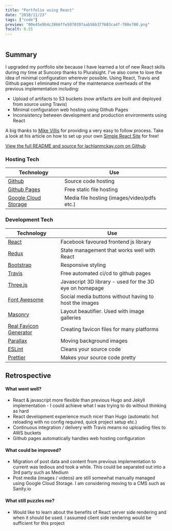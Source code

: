 ```yaml
---
title: "Portfolio using React"
date: "2018/11/23"
tags: ["code"]
preview: "00e45e9b4c2866ffe5070397aab56b377603ca47-700x700.png"
focalY: 0.55
---
```



<div style={{ textAlign: "center" }}>
  <Image
    url="00e45e9b4c2866ffe5070397aab56b377603ca47-700x700.png"
    resize="post"
    style={{ width: "100%", objectFit: "cover", marginBottom: 8 }}
  />
</div>

## Summary

I upgraded my portfolio site because I have learned a lot of new
React skills during my time at Suncorp thanks to Pluralsight. I've also come to
love the idea of minimal configuration wherever possible. Using React, Travis
and Github pages I eliminated many of the maintenance overheads of the previous
implementation including:

- Upload of artifacts to S3 buckets (now artifacts are built and deployed from source using Travis)
- Minimal configuration web hosting using Github Pages
- Inconsistency between development and production environments using React

A big thanks to [Mike Villis](https://blog.mikevillis.com/) for providing a very
easy to follow process. Take a look at his article on how to set up your own [Simple
React Site](https://blog.mikevillis.com/simple-react-site-with-create-react-app-github-pages-travis-ci-and-cloudflare-8a859daa881?gi=5bc18ab546dd)
for free!

[View the full README and source for lachlanmckay.com on Github](https://github.com/sneyed/lachlanmckay.com)

### Hosting Tech

| Technology                                                | Use                                         |
| --------------------------------------------------------- | ------------------------------------------- |
| [Github](https://github.com/sneyed)                       | Source code hosting                         |
| [Github Pages](https://pages.github.com/)                 | Free static file hosting                    |
| [Google Cloud Storage](https://cloud.google.com/storage/) | Media file hosting (images/video/pdfs etc.) |

### Development Tech

| Technology                                                 | Use                                                     |
| ---------------------------------------------------------- | ------------------------------------------------------- |
| [React](https://reactjs.org/)                              | Facebook favoured frontend js library                   |
| [Redux](https://redux.js.org/)                             | State management that works well with React             |
| [Bootstrap](https://getbootstrap.com/)                     | Responsive styling                                      |
| [Travis](https://travis-ci.org/)                           | Free automated ci/cd to github pages                    |
| [Three.js](https://threejs.org/)                           | Javascript 3D library - used for the 3D eye on homepage |
| [Font Awesome](https://fontawesome.com/)                   | Social media buttons without having to host the images  |
| [Masonry](https://masonry.desandro.com/)                   | Layout beautifier. Used with image galleries            |
| [Real Favicon Generator](http://realfavicongenerator.net/) | Creating favicon files for many platforms               |
| [Parallax](http://matthew.wagerfield.com/parallax/)        | Moving background images                                |
| [ESLint](https://eslint.org/)                              | Cleans your source code                                 |
| [Prettier](https://github.com/prettier/prettier)           | Makes your source code pretty                           |

## Retrospective

#### What went well?

- React & javascript more flexible than previous Hugo and Jekyll implementation - I could achieve what I was trying to do without thinking as hard
- React development experience much nicer than Hugo (automatic hot reloading with no config required, quick project setup etc.)
- Continuous integration / delivery with Travis means no uploading files to AWS buckets
- Github pages automatically handles web hosting configuration

#### What could be improved?

- Migration of post data and content from previous implementation to current was tedious and took a while. This could be separated out into a 3rd party such as Medium
- Post media (images / videos) are still somewhat manually managed using Google Cloud Storage. I am considering moving to a CMS such as Sanity.io

#### What still puzzles me?

- Would like to learn about the benefits of React server side rendering and when it should be used. I assumed client side rendering would be sufficient for this project
